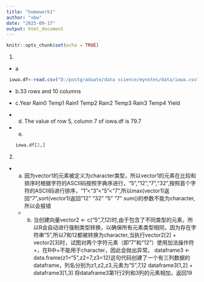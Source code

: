 ```yaml
---
title: "homework1"
author: "xbw"
date: "2025-09-17"
output: html_document
---
```


```r
knitr::opts_chunk$set(echo = TRUE)
```

1.  

-   a

```r
 iowa.df<-read.csv("D:/postgraduate/data science/mynotes/data/iowa.csv", sep = ';', header=T)
```

-   b.33 rows and 10 columns

-   c.Year Rain0 Temp1 Rain1 Temp2 Rain2 Temp3 Rain3 Temp4 Yield

-   

    d.  The value of row 5, column 7 of iowa.df is 79.7

-   

    e.  

    ```r
    iowa.df[2,]
    ```

2.  

-   

    a.  因为vector1的元素被定义为character类型，所以vector1的元素在比较和排序时根据字符的ASCII码按照字典序进行，“5”,"12","7","32",按照首个字符的ASCII码进行排序，“1”\<"3"\<"5"\<"7",所以max(vector1)返回“7”,sort(vector1)返回"12" "32" "5" "7" sum()的参数不能为character,所以会报错

    -   

        b.  当创建向量vector2 \<- c("5",7,12)时,由于包含了不同类型的元素，所以R会自动进行强制类型转换，以确保所有元素类型相同，因为存在字符串"5",所以7和12都被转换为character,当执行vector2[2] + vector2[3]时，试图对两个字符元素（即"7"和"12"）使用加法操作符+，在R中+不能用于character，因此会抛出异常。
    dataframe3 <- data.frame(z1="5",z2=7,z3=12)这句代码创建了一个有三列数据的dataframe，列名分别为z1,z2,z3,元素为"5",7,12
    dataframe3[1,2] + dataframe3[1,3] 将dataframe3第1行2列和3列的元素相加，返回19